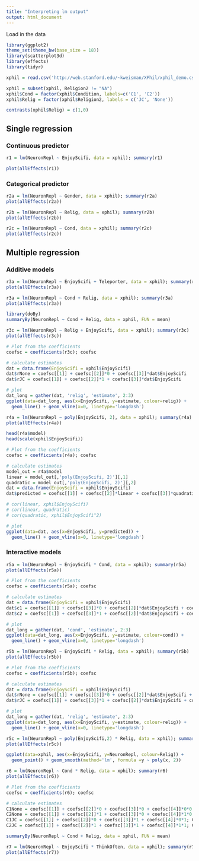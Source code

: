 ```yaml
---
title: "Interpreting lm output"
output: html_document
---
```


Load in the data
```r
library(ggplot2)
theme_set(theme_bw(base_size = 18)) 
library(scatterplot3d)
library(effects)
library(tidyr)

xphil = read.csv('http://web.stanford.edu/~kweisman/XPhil/xphil_demo.csv')

xphil = subset(xphil, Religion2 != "NA")
xphil$Cond = factor(xphil$Condition, labels=c('C1', 'C2'))
xphil$Relig = factor(xphil$Religion2, labels = c('JC', 'None'))

contrasts(xphil$Relig) = c(1,0)
```

## Single regression

### Continuous predictor
```r
r1 = lm(NeuronRepl ~ EnjoyScifi, data = xphil); summary(r1)

plot(allEffects(r1))
```

### Categorical predictor
```r
r2a = lm(NeuronRepl ~ Gender, data = xphil); summary(r2a)
plot(allEffects(r2a))
```

```r
r2b = lm(NeuronRepl ~ Relig, data = xphil); summary(r2b)
plot(allEffects(r2b))
```

```r
r2c = lm(NeuronRepl ~ Cond, data = xphil); summary(r2c)
plot(allEffects(r2c))
```

## Multiple regression

### Additive models

```r
r3a = lm(NeuronRepl ~ EnjoyScifi + Teleporter, data = xphil); summary(r3a)
plot(allEffects(r3a))
```

```r
r3a = lm(NeuronRepl ~ Cond + Relig, data = xphil); summary(r3a)
plot(allEffects(r3a))

library(doBy)
summaryBy(NeuronRepl ~ Cond + Relig, data = xphil, FUN = mean)
```

```r
r3c = lm(NeuronRepl ~ Relig + EnjoyScifi, data = xphil); summary(r3c)
plot(allEffects(r3c))

# Plot from the coefficients
coefsc = coefficients(r3c); coefsc

# calculate estimates
dat = data.frame(EnjoyScifi = xphil$EnjoyScifi)
dat$rNone = coefsc[[1]] + coefsc[[2]]*0 + coefsc[[3]]*dat$EnjoyScifi
dat$rJC = coefsc[[1]] + coefsc[[2]]*1 + coefsc[[3]]*dat$EnjoyScifi

# plot
dat_long = gather(dat, 'relig', 'estimate', 2:3)
ggplot(data=dat_long, aes(x=EnjoyScifi, y=estimate, colour=relig)) + 
  geom_line() + geom_vline(x=0, linetype='longdash')
```

```r
r4a = lm(NeuronRepl ~ poly(EnjoyScifi, 2), data = xphil); summary(r4a)
plot(allEffects(r4a))

head(r4a$model)
head(scale(xphil$EnjoyScifi))

# Plot from the coefficients
coefsc = coefficients(r4a); coefsc

# calculate estimates
model_out = r4a$model
linear = model_out[,'poly(EnjoyScifi, 2)'][,1]
quadratic = model_out[,'poly(EnjoyScifi, 2)'][,2]
dat = data.frame(EnjoyScifi = xphil$EnjoyScifi)
dat$predicted = coefsc[[1]] + coefsc[[2]]*linear + coefsc[[3]]*quadratic

# cor(linear, xphil$EnjoyScifi)
# cor(linear, quadratic)
# cor(quadratic, xphil$EnjoyScifi^2)

# plot
ggplot(data=dat, aes(x=EnjoyScifi, y=predicted)) + 
  geom_line() + geom_vline(x=0, linetype='longdash')
```


### Interactive models

```r
r5a = lm(NeuronRepl ~ EnjoyScifi * Cond, data = xphil); summary(r5a)
plot(allEffects(r5a))

# Plot from the coefficients
coefsc = coefficients(r5a); coefsc

# calculate estimates
dat = data.frame(EnjoyScifi = xphil$EnjoyScifi)
dat$c1 = coefsc[[1]] + coefsc[[3]]*0 + coefsc[[2]]*dat$EnjoyScifi + coefsc[[4]]*dat$EnjoyScifi*0
dat$c2 = coefsc[[1]] + coefsc[[3]]*1 + coefsc[[2]]*dat$EnjoyScifi + coefsc[[4]]*dat$EnjoyScifi*1

# plot
dat_long = gather(dat, 'cond', 'estimate', 2:3)
ggplot(data=dat_long, aes(x=EnjoyScifi, y=estimate, colour=cond)) + 
  geom_line() + geom_vline(x=0, linetype='longdash')
```

```r
r5b = lm(NeuronRepl ~ EnjoyScifi * Relig, data = xphil); summary(r5b)
plot(allEffects(r5b))

# Plot from the coefficients
coefsc = coefficients(r5b); coefsc

# calculate estimates
dat = data.frame(EnjoyScifi = xphil$EnjoyScifi)
dat$rNone = coefsc[[1]] + coefsc[[3]]*0 + coefsc[[2]]*dat$EnjoyScifi + coefsc[[4]]*dat$EnjoyScifi*0
dat$rJC = coefsc[[1]] + coefsc[[3]]*1 + coefsc[[2]]*dat$EnjoyScifi + coefsc[[4]]*dat$EnjoyScifi*1

# plot
dat_long = gather(dat, 'relig', 'estimate', 2:3)
ggplot(data=dat_long, aes(x=EnjoyScifi, y=estimate, colour=relig)) + 
  geom_line() + geom_vline(x=0, linetype='longdash')
```

```r
r5c = lm(NeuronRepl ~ poly(EnjoyScifi,2) * Relig, data = xphil); summary(r5c)
plot(allEffects(r5c))

ggplot(data=xphil, aes(x=EnjoyScifi, y=NeuronRepl, colour=Relig)) +
  geom_point() + geom_smooth(method='lm', formula =y ~ poly(x, 2))
```

```r
r6 = lm(NeuronRepl ~ Cond * Relig, data = xphil); summary(r6)
plot(allEffects(r6))

# Plot from the coefficients
coefsc = coefficients(r6); coefsc

# calculate estimates
C1None = coefsc[[1]] + coefsc[[2]]*0 + coefsc[[3]]*0 + coefsc[[4]]*0*0; C1None
C2None = coefsc[[1]] + coefsc[[2]]*1 + coefsc[[3]]*0 + coefsc[[4]]*1*0; C2None
C1JC = coefsc[[1]] + coefsc[[2]]*0 + coefsc[[3]]*1 + coefsc[[4]]*0*1; C1JC
C2JC = coefsc[[1]] + coefsc[[2]]*1 + coefsc[[3]]*1 + coefsc[[4]]*1*1; C2JC

summaryBy(NeuronRepl ~ Cond + Relig, data = xphil, FUN = mean)
```


```r
r7 = lm(NeuronRepl ~ EnjoyScifi * ThinkOften, data = xphil); summary(r7) 
plot(allEffects(r7))
```
